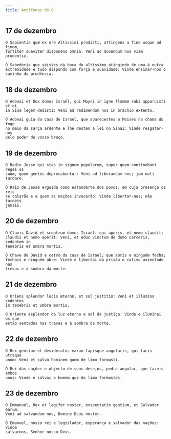 ```yaml
---
title: Antífonas do Ó
---
```


## 17 de dezembro

<div class="side-by-side not-content">

    O Sapientia quæ ex ore Altissimi prodisti, attingens a fine usque ad finem,
    fortiter suaviter disponens omnia: Veni ad docendum nos viam prudentiæ.

    Ó Sabedoria que saístes da boca do altíssimo atingindo de uma à outra
    extremidade e tudo dispondo com força e suavidade: Vinde ensinar-nos o
    caminho da prudência.

</div>

## 18 de dezembro

<div class="side-by-side not-content">

    O Adonai et Dux domus Israël, qui Moysi in igne flammæ rubi apparuisti et ei
    in Sina legem dedisti: Veni ad redimendum nos in brachio extento.

    Ó Adonai guia da casa de Israel, que aparecestes a Moises na chama do fogo
    no meio da sarça ardente e lhe destes a lei no Sinai: Vinde resgatar-nos
    pelo poder do vosso braço.

</div>

## 19 de dezembro

<div class="side-by-side not-content">

    O Radix Jesse qui stas in signum populorum, super quem continebunt reges os
    suum, quem gentes deprecabuntur: Veni ad liberandum nos; jam noli tardare.

    Ó Raiz de Jessé erguida como estandarte dos povos, em cuja presença os reis
    se calarão e a quem as nações invocarão: Vinde libertar-nos; não tardeis
    jamais.

</div>

## 20 de dezembro

<div class="side-by-side not-content">

    O Clavis David et sceptrum domus Israël: qui aperis, et nemo claudit;
    claudis et nemo aperit: Veni, et educ vinctum de domo carceris, sedentem in
    tenebris et umbra mortis.

    Ó Chave de David e cetro da casa de Israel; que abris e ninguém fecha;
    fechais e ninguém abre: Vinde e libertai da prisão o cativo assentado nas
    trevas e à sombra da morte.

</div>

## 21 de dezembro

<div class="side-by-side not-content">

    O Oriens splendor lucis æternæ, et sol justitiæ: Veni et illumina sedentes
    in tenebris et umbra mortis.

    Ó Oriente esplendor da luz eterna e sol da justiça: Vinde e iluminai os que
    estão sentados nas trevas e à sombra da morte.

</div>

## 22 de dezembro

<div class="side-by-side not-content">

    O Rex gentium et desideratus earum lapisque angularis, qui facis utraque
    unum: Veni et salva hominem quem de limo formasti.

    Ó Rei das nações e objecto de seus desejos, pedra angular, que fazeis ambos
    unos: Vinde e salvai o homem que do limo formastes.

</div>

## 23 de dezembro

<div class="side-by-side not-content">

    O Emmanuel, Rex et legifer noster, exspectatio gentium, et Salvador earum:
    Veni ad salvandum nos, Domine Deus noster.

    Ó Emanuel, nosso rei e legislador, esperança e salvador das nações: Vinde
    salvarnos, Senhor nosso Deus.

</div>
